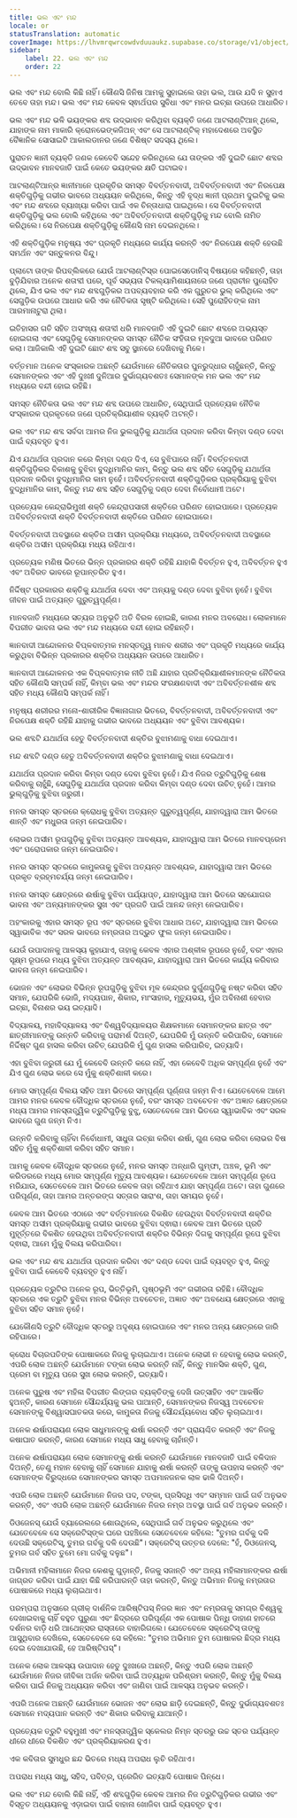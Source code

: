 ```yaml
---
title: ଭଲ ଏବଂ ମନ୍ଦ
locale: or
statusTranslation: automatic
coverImage: https://lhvmrqwrcowdvduuaukz.supabase.co/storage/v1/object/public/strapi-uploads/small_cover-educacion-fundamental.webp-2d51a7828a2b1309555be27f7e2a61a0.webp
sidebar:
    label: 22. ଭଲ ଏବଂ ମନ୍ଦ
    order: 22
---
```

ଭଲ ଏବଂ ମନ୍ଦ ବୋଲି କିଛି ନାହିଁ। କୌଣସି ଜିନିଷ ଆମକୁ ସୁହାଇଲେ ତାହା ଭଲ, ଆଉ ଯଦି ନ ସୁହାଏ ତେବେ ତାହା ମନ୍ଦ। ଭଲ ଏବଂ ମନ୍ଦ କେବଳ ସ୍ଵାର୍ଥପର ସୁବିଧା ଏବଂ ମନର ଇଚ୍ଛା ଉପରେ ଆଧାରିତ।

ଭଲ ଏବଂ ମନ୍ଦ ଭଳି ଭୟଙ୍କର ଶବ୍ଦ ଉଦ୍ଭାବନ କରିଥିବା ବ୍ୟକ୍ତି ଜଣେ ଆଟଲାଣ୍ଟିଆନ୍ ଥିଲେ, ଯାହାଙ୍କ ନାମ ମାକାରି କ୍ରୋନଭେଙ୍କଜିଅନ୍ ଏବଂ ସେ ଆଟଲାଣ୍ଟିକ୍ ମହାଦେଶରେ ଅବସ୍ଥିତ ବୈଜ୍ଞାନିକ ସୋସାଇଟି ଆକାଲଡାନର ଜଣେ ବିଶିଷ୍ଟ ସଦସ୍ୟ ଥିଲେ।

ପୁରାତନ ଜ୍ଞାନୀ ବ୍ୟକ୍ତି ଜଣକ କେବେବି ସନ୍ଦେହ କରିନଥିଲେ ଯେ ତାଙ୍କର ଏହି ଦୁଇଟି ଛୋଟ ଶବ୍ଦର ଉଦ୍ଭାବନ ମାନବଜାତି ପାଇଁ କେତେ ଭୟଙ୍କର କ୍ଷତି ଘଟାଇବ।

ଆଟଲାଣ୍ଟିଆନ୍ର ଜ୍ଞାନୀମାନେ ପ୍ରକୃତିର ସମସ୍ତ ବିବର୍ତ୍ତନବାଦୀ, ଅବିବର୍ତ୍ତନବାଦୀ ଏବଂ ନିରପେକ୍ଷ ଶକ୍ତିଗୁଡ଼ିକୁ ଗଭୀର ଭାବରେ ଅଧ୍ୟୟନ କରିଥିଲେ, କିନ୍ତୁ ଏହି ବୃଦ୍ଧ ଜ୍ଞାନୀ ପ୍ରଥମ ଦୁଇଟିକୁ ଭଲ ଏବଂ ମନ୍ଦ ଶବ୍ଦରେ ବ୍ୟାଖ୍ୟା କରିବା ପାଇଁ ଏକ ଚିନ୍ତାଧାରା ପାଇଥିଲେ। ସେ ବିବର୍ତ୍ତନବାଦୀ ଶକ୍ତିଗୁଡ଼ିକୁ ଭଲ ବୋଲି କହିଥିଲେ ଏବଂ ଅବିବର୍ତ୍ତନବାଦୀ ଶକ୍ତିଗୁଡ଼ିକୁ ମନ୍ଦ ବୋଲି ନାମିତ କରିଥିଲେ। ସେ ନିରପେକ୍ଷ ଶକ୍ତିଗୁଡ଼ିକୁ କୌଣସି ନାମ ଦେଇନଥିଲେ।

ଏହି ଶକ୍ତିଗୁଡ଼ିକ ମନୁଷ୍ୟ ଏବଂ ପ୍ରକୃତି ମଧ୍ୟରେ କାର୍ଯ୍ୟ କରନ୍ତି ଏବଂ ନିରପେକ୍ଷ ଶକ୍ତି ହେଉଛି ସମର୍ଥନ ଏବଂ ସନ୍ତୁଳନର ବିନ୍ଦୁ।

ପ୍ଲାଟୋ ତାଙ୍କ ରିପବ୍ଲିକରେ ଯେଉଁ ଆଟଲାଣ୍ଟିସ୍ର ପୋଇସେଡୋନିସ୍ ବିଷୟରେ କହିଛନ୍ତି, ତାହା ବୁଡ଼ିଯିବାର ଅନେକ ଶତାବ୍ଦୀ ପରେ, ପୂର୍ବ ସଭ୍ୟତା ଟିକଲ୍ୟାମିଶାୟନାରେ ଜଣେ ପ୍ରାଚୀନ ପୁରୋହିତ ଥିଲେ, ଯିଏ ଭଲ ଏବଂ ମନ୍ଦ ଶବ୍ଦଗୁଡ଼ିକର ଅପବ୍ୟବହାର କରି ଏକ ଗୁରୁତର ଭୁଲ୍ କରିଥିଲେ ଏବଂ ସେଗୁଡ଼ିକ ଉପରେ ଆଧାର କରି ଏକ ନୈତିକତା ସୃଷ୍ଟି କରିଥିଲେ। ସେହି ପୁରୋହିତଙ୍କ ନାମ ଆରମାନାଟୁରା ଥିଲା।

ଇତିହାସର ଗତି ସହିତ ଅସଂଖ୍ୟ ଶତାବ୍ଦୀ ଧରି ମାନବଜାତି ଏହି ଦୁଇଟି ଛୋଟ ଶବ୍ଦରେ ଅଭ୍ୟସ୍ତ ହୋଇଗଲା ଏବଂ ସେଗୁଡ଼ିକୁ ସେମାନଙ୍କର ସମସ୍ତ ନୈତିକ ସଂହିତାର ମୂଳଦୁଆ ଭାବରେ ପରିଣତ କଲା। ଆଜିକାଲି ଏହି ଦୁଇଟି ଛୋଟ ଶବ୍ଦ ସବୁ ସ୍ଥାନରେ ଦେଖିବାକୁ ମିଳେ।

ବର୍ତ୍ତମାନ ଅନେକ ସଂସ୍କାରକ ଅଛନ୍ତି ଯେଉଁମାନେ ନୈତିକତାର ପୁନରୁଦ୍ଧାର ଚାହୁଁଛନ୍ତି, କିନ୍ତୁ ସେମାନଙ୍କର ଏବଂ ଏହି ଦୁଃଖୀ ଦୁନିଆର ଦୁର୍ଭାଗ୍ୟବଶତଃ ସେମାନଙ୍କ ମନ ଭଲ ଏବଂ ମନ୍ଦ ମଧ୍ୟରେ ବନ୍ଦୀ ହୋଇ ରହିଛି।

ସମସ୍ତ ନୈତିକତା ଭଲ ଏବଂ ମନ୍ଦ ଶବ୍ଦ ଉପରେ ଆଧାରିତ, ସେଥିପାଇଁ ପ୍ରତ୍ୟେକ ନୈତିକ ସଂସ୍କାରକ ପ୍ରକୃତରେ ଜଣେ ପ୍ରତିକ୍ରିୟାଶୀଳ ବ୍ୟକ୍ତି ଅଟନ୍ତି।

ଭଲ ଏବଂ ମନ୍ଦ ଶବ୍ଦ ସର୍ବଦା ଆମର ନିଜ ଭୁଲଗୁଡ଼ିକୁ ଯଥାର୍ଥତା ପ୍ରଦାନ କରିବା କିମ୍ବା ଦଣ୍ଡ ଦେବା ପାଇଁ ବ୍ୟବହୃତ ହୁଏ।

ଯିଏ ଯଥାର୍ଥତା ପ୍ରଦାନ କରେ କିମ୍ବା ଦଣ୍ଡ ଦିଏ, ସେ ବୁଝିପାରେ ନାହିଁ। ବିବର୍ତ୍ତନବାଦୀ ଶକ୍ତିଗୁଡ଼ିକର ବିକାଶକୁ ବୁଝିବା ବୁଦ୍ଧିମାନିର କାମ, କିନ୍ତୁ ଭଲ ଶବ୍ଦ ସହିତ ସେଗୁଡ଼ିକୁ ଯଥାର୍ଥତା ପ୍ରଦାନ କରିବା ବୁଦ୍ଧିମାନିର କାମ ନୁହେଁ। ଅବିବର୍ତ୍ତନବାଦୀ ଶକ୍ତିଗୁଡ଼ିକର ପ୍ରକ୍ରିୟାକୁ ବୁଝିବା ବୁଦ୍ଧିମାନିର କାମ, କିନ୍ତୁ ମନ୍ଦ ଶବ୍ଦ ସହିତ ସେଗୁଡ଼ିକୁ ଦଣ୍ଡ ଦେବା ନିର୍ବୋଧାମୀ ଅଟେ।

ପ୍ରତ୍ୟେକ କେନ୍ଦ୍ରାଭିମୁଖୀ ଶକ୍ତି କେନ୍ଦ୍ରାପସାରୀ ଶକ୍ତିରେ ପରିଣତ ହୋଇପାରେ। ପ୍ରତ୍ୟେକ ଅବିବର୍ତ୍ତନବାଦୀ ଶକ୍ତି ବିବର୍ତ୍ତନବାଦୀ ଶକ୍ତିରେ ପରିଣତ ହୋଇପାରେ।

ବିବର୍ତ୍ତନବାଦୀ ଅବସ୍ଥାରେ ଶକ୍ତିର ଅସୀମ ପ୍ରକ୍ରିୟା ମଧ୍ୟରେ, ଅବିବର୍ତ୍ତନବାଦୀ ଅବସ୍ଥାରେ ଶକ୍ତିର ଅସୀମ ପ୍ରକ୍ରିୟା ମଧ୍ୟ ରହିଥାଏ।

ପ୍ରତ୍ୟେକ ମଣିଷ ଭିତରେ ଭିନ୍ନ ପ୍ରକାରର ଶକ୍ତି ରହିଛି ଯାହାକି ବିବର୍ତ୍ତନ ହୁଏ, ଅବିବର୍ତ୍ତନ ହୁଏ ଏବଂ ଅବିରତ ଭାବରେ ରୂପାନ୍ତରିତ ହୁଏ।

ନିର୍ଦ୍ଦିଷ୍ଟ ପ୍ରକାରର ଶକ୍ତିକୁ ଯଥାର୍ଥତା ଦେବା ଏବଂ ଅନ୍ୟକୁ ଦଣ୍ଡ ଦେବା ବୁଝିବା ନୁହେଁ। ବୁଝିବା ଜୀବନ ପାଇଁ ଅତ୍ୟନ୍ତ ଗୁରୁତ୍ୱପୂର୍ଣ୍ଣ।

ମାନବଜାତି ମଧ୍ୟରେ ସତ୍ୟର ଅନୁଭୂତି ଅତି ବିରଳ ହୋଇଛି, କାରଣ ମନର ଅବରୋଧ। ଲୋକମାନେ ବିପରୀତ ଭାବନା ଭଲ ଏବଂ ମନ୍ଦ ମଧ୍ୟରେ ବନ୍ଦୀ ହୋଇ ରହିଛନ୍ତି।

ଜ୍ଞାନବାଦୀ ଆନ୍ଦୋଳନର ବିପ୍ଳବାତ୍ମକ ମନସ୍ତତ୍ତ୍ୱ ମାନବ ଶରୀର ଏବଂ ପ୍ରକୃତି ମଧ୍ୟରେ କାର୍ଯ୍ୟ କରୁଥିବା ବିଭିନ୍ନ ପ୍ରକାରର ଶକ୍ତିର ଅଧ୍ୟୟନ ଉପରେ ଆଧାରିତ।

ଜ୍ଞାନବାଦୀ ଆନ୍ଦୋଳନର ଏକ ବିପ୍ଳବାତ୍ମକ ନୀତି ଅଛି ଯାହାର ପ୍ରତିକ୍ରିୟାଶୀଳମାନଙ୍କ ନୈତିକତା ସହିତ କୌଣସି ସମ୍ପର୍କ ନାହିଁ, କିମ୍ବା ଭଲ ଏବଂ ମନ୍ଦର ସଂରକ୍ଷଣବାଦୀ ଏବଂ ଅବିବର୍ତ୍ତନଶୀଳ ଶବ୍ଦ ସହିତ ମଧ୍ୟ କୌଣସି ସମ୍ପର୍କ ନାହିଁ।

ମନୁଷ୍ୟ ଶରୀରର ମନୋ-ଶାରୀରିକ ବିଜ୍ଞାନାଗାର ଭିତରେ, ବିବର୍ତ୍ତନବାଦୀ, ଅବିବର୍ତ୍ତନବାଦୀ ଏବଂ ନିରପେକ୍ଷ ଶକ୍ତି ରହିଛି ଯାହାକୁ ଗଭୀର ଭାବରେ ଅଧ୍ୟୟନ ଏବଂ ବୁଝିବା ଆବଶ୍ୟକ।

ଭଲ ଶବ୍ଦଟି ଯଥାର୍ଥତା ହେତୁ ବିବର୍ତ୍ତନବାଦୀ ଶକ୍ତିର ବୁଝାମଣାକୁ ବାଧା ଦେଇଥାଏ।

ମନ୍ଦ ଶବ୍ଦଟି ଦଣ୍ଡ ହେତୁ ଅବିବର୍ତ୍ତନବାଦୀ ଶକ୍ତିର ବୁଝାମଣାକୁ ବାଧା ଦେଇଥାଏ।

ଯଥାର୍ଥତା ପ୍ରଦାନ କରିବା କିମ୍ବା ଦଣ୍ଡ ଦେବା ବୁଝିବା ନୁହେଁ। ଯିଏ ନିଜର ତ୍ରୁଟିଗୁଡ଼ିକୁ ଶେଷ କରିବାକୁ ଚାହୁଁଛି, ସେଗୁଡ଼ିକୁ ଯଥାର୍ଥତା ପ୍ରଦାନ କରିବା କିମ୍ବା ଦଣ୍ଡ ଦେବା ଉଚିତ୍ ନୁହେଁ। ଆମର ଭୁଲ୍ଗୁଡ଼ିକୁ ବୁଝିବା ଜରୁରୀ।

ମନର ସମସ୍ତ ସ୍ତରରେ କ୍ରୋଧକୁ ବୁଝିବା ଅତ୍ୟନ୍ତ ଗୁରୁତ୍ୱପୂର୍ଣ୍ଣ, ଯାହାଦ୍ୱାରା ଆମ ଭିତରେ ଶାନ୍ତି ଏବଂ ମଧୁରତା ଜନ୍ମ ନେଇପାରିବ।

ଲୋଭର ଅସୀମ ରୂପଗୁଡ଼ିକୁ ବୁଝିବା ଅତ୍ୟନ୍ତ ଆବଶ୍ୟକ, ଯାହାଦ୍ୱାରା ଆମ ଭିତରେ ମାନବପ୍ରେମ ଏବଂ ପରୋପକାର ଜନ୍ମ ନେଇପାରିବ।

ମନର ସମସ୍ତ ସ୍ତରରେ କାମୁକତାକୁ ବୁଝିବା ଅତ୍ୟନ୍ତ ଆବଶ୍ୟକ, ଯାହାଦ୍ୱାରା ଆମ ଭିତରେ ପ୍ରକୃତ ବ୍ରହ୍ମଚର୍ଯ୍ୟ ଜନ୍ମ ନେଇପାରିବ।

ମନର ସମସ୍ତ କ୍ଷେତ୍ରରେ ଈର୍ଷାକୁ ବୁଝିବା ପର୍ଯ୍ୟାପ୍ତ, ଯାହାଦ୍ୱାରା ଆମ ଭିତରେ ସହଯୋଗର ଭାବନା ଏବଂ ଅନ୍ୟମାନଙ୍କର ସୁଖ ଏବଂ ପ୍ରଗତି ପାଇଁ ଆନନ୍ଦ ଜନ୍ମ ନେଇପାରିବ।

ଅହଂକାରକୁ ଏହାର ସମସ୍ତ ରୂପ ଏବଂ ସ୍ତରରେ ବୁଝିବା ଆଧାର ଅଟେ, ଯାହାଦ୍ୱାରା ଆମ ଭିତରେ ସ୍ୱାଭାବିକ ଏବଂ ସରଳ ଭାବରେ ନମ୍ରତାର ଅଦ୍ଭୁତ ଫୁଲ ଜନ୍ମ ନେଇପାରିବ।

ଯେଉଁ ଉପାଦାନକୁ ଆଳସ୍ୟ କୁହାଯାଏ, ତାହାକୁ କେବଳ ଏହାର ଅଶ୍ଳୀଳ ରୂପରେ ନୁହେଁ, ବରଂ ଏହାର ସୂକ୍ଷ୍ମ ରୂପରେ ମଧ୍ୟ ବୁଝିବା ଅତ୍ୟନ୍ତ ଆବଶ୍ୟକ, ଯାହାଦ୍ୱାରା ଆମ ଭିତରେ କାର୍ଯ୍ୟ କରିବାର ଭାବନା ଜନ୍ମ ନେଇପାରିବ।

ଭୋଜନ ଏବଂ ଲୋଭର ବିଭିନ୍ନ ରୂପଗୁଡ଼ିକୁ ବୁଝିବା ମୂଳ କେନ୍ଦ୍ରର ଦୁର୍ଗୁଣଗୁଡ଼ିକୁ ନଷ୍ଟ କରିବା ସହିତ ସମାନ, ଯେପରିକି ଭୋଜି, ମଦ୍ୟପାନ, ଶିକାର, ମାଂସାହାର, ମୃତ୍ୟୁଭୟ, ମୁଁର ଅବିନାଶୀ ହେବାର ଇଚ୍ଛା, ବିନାଶର ଭୟ ଇତ୍ୟାଦି।

ବିଦ୍ୟାଳୟ, ମହାବିଦ୍ୟାଳୟ ଏବଂ ବିଶ୍ୱବିଦ୍ୟାଳୟର ଶିକ୍ଷକମାନେ ସେମାନଙ୍କର ଛାତ୍ର ଏବଂ ଛାତ୍ରୀମାନଙ୍କୁ ଉନ୍ନତି କରିବାକୁ ପରାମର୍ଶ ଦିଅନ୍ତି, ଯେପରିକି ମୁଁ ଉନ୍ନତି କରିପାରିବ, ସେମାନେ ନିର୍ଦ୍ଦିଷ୍ଟ ଗୁଣ ହାସଲ କରିବା ଉଚିତ୍ ଯେପରିକି ମୁଁ ଗୁଣ ହାସଲ କରିପାରିବ, ଇତ୍ୟାଦି।

ଏହା ବୁଝିବା ଜରୁରୀ ଯେ ମୁଁ କେବେବି ଉନ୍ନତି କରେ ନାହିଁ, ଏହା କେବେବି ଅଧିକ ସମ୍ପୂର୍ଣ୍ଣ ନୁହେଁ ଏବଂ ଯିଏ ଗୁଣ ଲୋଭ କରେ ସେ ମୁଁକୁ ଶକ୍ତିଶାଳୀ କରେ।

ମୋର ସମ୍ପୂର୍ଣ୍ଣ ବିଲୟ ସହିତ ଆମ ଭିତରେ ସମ୍ପୂର୍ଣ୍ଣ ପୂର୍ଣ୍ଣତା ଜନ୍ମ ନିଏ। ଯେତେବେଳେ ଆମେ ଆମର ମନର କେବଳ ବୌଦ୍ଧିକ ସ୍ତରରେ ନୁହେଁ, ବରଂ ସମସ୍ତ ଅବଚେତନ ଏବଂ ଅଜ୍ଞାତ କ୍ଷେତ୍ରରେ ମଧ୍ୟ ଆମର ମନସ୍ତାତ୍ତ୍ୱିକ ତ୍ରୁଟିଗୁଡ଼ିକୁ ବୁଝୁ, ସେତେବେଳେ ଆମ ଭିତରେ ସ୍ୱାଭାବିକ ଏବଂ ସରଳ ଭାବରେ ଗୁଣ ଜନ୍ମ ନିଏ।

ଉନ୍ନତି କରିବାକୁ ଚାହିଁବା ନିର୍ବୋଧାମୀ, ସାଧୁତା ଇଚ୍ଛା କରିବା ଈର୍ଷା, ଗୁଣ ଲୋଭ କରିବା ଲୋଭର ବିଷ ସହିତ ମୁଁକୁ ଶକ୍ତିଶାଳୀ କରିବା ସହିତ ସମାନ।

ଆମକୁ କେବଳ ବୌଦ୍ଧିକ ସ୍ତରରେ ନୁହେଁ, ମନର ସମସ୍ତ ଅନ୍ଧାରି ଗୁମ୍ଫା, ଅଞ୍ଚଳ, ଭୂମି ଏବଂ କରିଡରରେ ମଧ୍ୟ ମୋର ସମ୍ପୂର୍ଣ୍ଣ ମୃତ୍ୟୁ ଆବଶ୍ୟକ। ଯେତେବେଳେ ଆମେ ସମ୍ପୂର୍ଣ୍ଣ ରୂପେ ମରିଯାଉ, ସେତେବେଳେ ଆମ ଭିତରେ କେବଳ ତାହା ରହିଥାଏ ଯାହା ସମ୍ପୂର୍ଣ୍ଣ ଅଟେ। ତାହା ଗୁଣରେ ପରିପୂର୍ଣ୍ଣ, ତାହା ଆମର ଅନ୍ତରଙ୍ଗ ସତ୍ତାର ସାରାଂଶ, ତାହା ସମୟର ନୁହେଁ।

କେବଳ ଆମ ଭିତରେ ଏଠାରେ ଏବଂ ବର୍ତ୍ତମାନରେ ବିକଶିତ ହେଉଥିବା ବିବର୍ତ୍ତନବାଦୀ ଶକ୍ତିର ସମସ୍ତ ଅସୀମ ପ୍ରକ୍ରିୟାକୁ ଗଭୀର ଭାବରେ ବୁଝିବା ଦ୍ଵାରା। କେବଳ ଆମ ଭିତରେ ପ୍ରତି ମୁହୂର୍ତ୍ତରେ ବିକଶିତ ହେଉଥିବା ଅବିବର୍ତ୍ତନବାଦୀ ଶକ୍ତିର ବିଭିନ୍ନ ଦିଗକୁ ସମ୍ପୂର୍ଣ୍ଣ ରୂପେ ବୁଝିବା ଦ୍ଵାରା, ଆମେ ମୁଁକୁ ବିଲୟ କରିପାରିବା।

ଭଲ ଏବଂ ମନ୍ଦ ଶବ୍ଦ ଯଥାର୍ଥତା ପ୍ରଦାନ କରିବା ଏବଂ ଦଣ୍ଡ ଦେବା ପାଇଁ ବ୍ୟବହୃତ ହୁଏ, କିନ୍ତୁ ବୁଝିବା ପାଇଁ କେବେବି ବ୍ୟବହୃତ ହୁଏ ନାହିଁ।

ପ୍ରତ୍ୟେକ ତ୍ରୁଟିର ଅନେକ ରୂପ, ଭିତ୍ତିଭୂମି, ପୃଷ୍ଠଭୂମି ଏବଂ ଗଭୀରତା ରହିଛି। ବୌଦ୍ଧିକ ସ୍ତରରେ ଏକ ତ୍ରୁଟି ବୁଝିବା ମନର ବିଭିନ୍ନ ଅବଚେତନ, ଅଜ୍ଞାତ ଏବଂ ଅବଧେୟ କ୍ଷେତ୍ରରେ ଏହାକୁ ବୁଝିବା ସହିତ ସମାନ ନୁହେଁ।

ଯେକୌଣସି ତ୍ରୁଟି ବୌଦ୍ଧିକ ସ୍ତରରୁ ଅଦୃଶ୍ୟ ହୋଇପାରେ ଏବଂ ମନର ଅନ୍ୟ କ୍ଷେତ୍ରରେ ଜାରି ରହିପାରେ।

କ୍ରୋଧ ବିଚାରପତିଙ୍କ ପୋଷାକରେ ନିଜକୁ ଲୁଚାଇଥାଏ। ଅନେକ ଲୋଭୀ ନ ହେବାକୁ ଲୋଭ କରନ୍ତି, ଏପରି ଲୋକ ଅଛନ୍ତି ଯେଉଁମାନେ ଟଙ୍କା ଲୋଭ କରନ୍ତି ନାହିଁ, କିନ୍ତୁ ମାନସିକ ଶକ୍ତି, ଗୁଣ, ପ୍ରେମ ବା ମୃତ୍ୟୁ ପରେ ସୁଖ ଲୋଭ କରନ୍ତି, ଇତ୍ୟାଦି।

ଅନେକ ପୁରୁଷ ଏବଂ ମହିଳା ବିପରୀତ ଲିଙ୍ଗର ବ୍ୟକ୍ତିଙ୍କୁ ଦେଖି ଉତ୍ସାହିତ ଏବଂ ଆକର୍ଷିତ ହୁଅନ୍ତି, କାରଣ ସେମାନେ ସୌନ୍ଦର୍ଯ୍ୟକୁ ଭଲ ପାଆନ୍ତି, ସେମାନଙ୍କର ନିଜସ୍ୱ ଅବଚେତନ ସେମାନଙ୍କୁ ବିଶ୍ୱାସଘାତକତା କରେ, କାମୁକତା ନିଜକୁ ସୌନ୍ଦର୍ଯ୍ୟବୋଧ ସହିତ ଲୁଚାଇଥାଏ।

ଅନେକ ଈର୍ଷାପରାୟଣ ଲୋକ ସାଧୁମାନଙ୍କୁ ଈର୍ଷା କରନ୍ତି ଏବଂ ପ୍ରାୟଶ୍ଚିତ କରନ୍ତି ଏବଂ ନିଜକୁ କଷାଘାତ କରନ୍ତି, କାରଣ ସେମାନେ ମଧ୍ୟ ସାଧୁ ହେବାକୁ ଚାହାଁନ୍ତି।

ଅନେକ ଈର୍ଷାପରାୟଣ ଲୋକ ସେମାନଙ୍କୁ ଈର୍ଷା କରନ୍ତି ଯେଉଁମାନେ ମାନବଜାତି ପାଇଁ ବଳିଦାନ ଦିଅନ୍ତି, ତେଣୁ ମହାନ ହେବାକୁ ଚାହିଁ ସେମାନେ ଯାହାକୁ ଈର୍ଷା କରନ୍ତି ତାଙ୍କୁ ଉପହାସ କରନ୍ତି ଏବଂ ସେମାନଙ୍କ ବିରୁଦ୍ଧରେ ସେମାନଙ୍କର ସମସ୍ତ ଅପମାନଜନକ ଲାଳ ଢାଳି ଦିଅନ୍ତି।

ଏପରି ଲୋକ ଅଛନ୍ତି ଯେଉଁମାନେ ନିଜର ପଦ, ଟଙ୍କା, ପ୍ରସିଦ୍ଧି ଏବଂ ସମ୍ମାନ ପାଇଁ ଗର୍ବ ଅନୁଭବ କରନ୍ତି, ଏବଂ ଏପରି ଲୋକ ଅଛନ୍ତି ଯେଉଁମାନେ ନିଜର ନମ୍ର ଅବସ୍ଥା ପାଇଁ ଗର୍ବ ଅନୁଭବ କରନ୍ତି।

ଡିଓଜେନସ୍ ଯେଉଁ ବ୍ୟାରେଲରେ ଶୋଉଥିଲେ, ସେଥିପାଇଁ ଗର୍ବ ଅନୁଭବ କରୁଥିଲେ ଏବଂ ଯେତେବେଳେ ସେ ସକ୍ରେଟିସ୍ଙ୍କ ଘରେ ପହଞ୍ଚିଲେ ସେତେବେଳେ କହିଲେ: "ତୁମର ଗର୍ବକୁ ଦଳି ଦେଉଛି ସକ୍ରେଟିସ୍, ତୁମର ଗର୍ବକୁ ଦଳି ଦେଉଛି"। ସକ୍ରେଟିସ୍ ଉତ୍ତର ଦେଲେ: "ହଁ, ଡିଓଜେନସ୍, ତୁମର ଗର୍ବ ସହିତ ତୁମେ ମୋ ଗର୍ବକୁ ଦଳୁଛ"।

ଅଭିମାନୀ ମହିଳାମାନେ ନିଜର କେଶକୁ ଗୁଡ଼ାନ୍ତି, ନିଜକୁ ସଜାନ୍ତି ଏବଂ ଅନ୍ୟ ମହିଳାମାନଙ୍କର ଈର୍ଷା ଜାଗ୍ରତ କରିବା ପାଇଁ ଯାହା କିଛି କରିପାରନ୍ତି ତାହା କରନ୍ତି, କିନ୍ତୁ ଅଭିମାନ ନିଜକୁ ନମ୍ରତାର ପୋଷାକରେ ମଧ୍ୟ ଲୁଚାଇଥାଏ।

ପରମ୍ପରା ଅନୁସାରେ ଗ୍ରୀକ୍ ଦାର୍ଶନିକ ଆରିଷ୍ଟିପସ୍ ନିଜର ଜ୍ଞାନ ଏବଂ ନମ୍ରତାକୁ ସମଗ୍ର ବିଶ୍ୱକୁ ଦେଖାଇବାକୁ ଚାହିଁ ବହୁତ ପୁରୁଣା ଏବଂ ଛିଦ୍ରରେ ପରିପୂର୍ଣ୍ଣ ଏକ ପୋଷାକ ପିନ୍ଧି ଡାହାଣ ହାତରେ ଦର୍ଶନର ବାଡ଼ି ଧରି ଆଥେନ୍ସର ରାସ୍ତାରେ ବାହାରିଗଲେ। ଯେତେବେଳେ ସକ୍ରେଟିସ୍ ତାଙ୍କୁ ଆସୁଥିବାର ଦେଖିଲେ, ସେତେବେଳେ ସେ କହିଲେ: "ତୁମର ଅଭିମାନ ତୁମ ପୋଷାକର ଛିଦ୍ର ମଧ୍ୟ ଦେଇ ଦେଖାଯାଉଛି, ହେ ଆରିଷ୍ଟିପସ୍"।

ଅନେକ ଲୋକ ଆଳସ୍ୟ ଉପାଦାନ ହେତୁ ଦୁଃଖରେ ଅଛନ୍ତି, କିନ୍ତୁ ଏପରି ଲୋକ ଅଛନ୍ତି ଯେଉଁମାନେ ନିଜର ଜୀବିକା ଅର୍ଜନ କରିବା ପାଇଁ ଅତ୍ୟଧିକ ପରିଶ୍ରମ କରନ୍ତି, କିନ୍ତୁ ମୁଁକୁ ବିଲୟ କରିବା ପାଇଁ ନିଜକୁ ଅଧ୍ୟୟନ କରିବା ଏବଂ ଜାଣିବା ପାଇଁ ଆଳସ୍ୟ ଅନୁଭବ କରନ୍ତି।

ଏପରି ଅନେକ ଅଛନ୍ତି ଯେଉଁମାନେ ଭୋଜନ ଏବଂ ଲୋଭ ଛାଡ଼ି ଦେଇଛନ୍ତି, କିନ୍ତୁ ଦୁର୍ଭାଗ୍ୟବଶତଃ ସେମାନେ ମଦ୍ୟପାନ କରନ୍ତି ଏବଂ ଶିକାର କରିବାକୁ ଯାଆନ୍ତି।

ପ୍ରତ୍ୟେକ ତ୍ରୁଟି ବହୁମୁଖୀ ଏବଂ ମନସ୍ତାତ୍ତ୍ୱିକ ସ୍କେଲର ନିମ୍ନ ସ୍ତରରୁ ଉଚ୍ଚ ସ୍ତର ପର୍ଯ୍ୟନ୍ତ ଧୀରେ ଧୀରେ ବିକଶିତ ଏବଂ ପ୍ରକ୍ରିୟାକରଣ ହୁଏ।

ଏକ କବିତାର ସୁମଧୁର ଛନ୍ଦ ଭିତରେ ମଧ୍ୟ ଅପରାଧ ଲୁଚି ରହିଥାଏ।

ଅପରାଧ ମଧ୍ୟ ସାଧୁ, ସହିଦ, ପବିତ୍ର, ପ୍ରେରିତ ଇତ୍ୟାଦି ପୋଷାକ ପିନ୍ଧେ।

ଭଲ ଏବଂ ମନ୍ଦ ବୋଲି କିଛି ନାହିଁ, ଏହି ଶବ୍ଦଗୁଡ଼ିକ କେବଳ ଆମର ନିଜ ତ୍ରୁଟିଗୁଡ଼ିକର ଗଭୀର ଏବଂ ବିସ୍ତୃତ ଅଧ୍ୟୟନକୁ ଏଡ଼ାଇବା ପାଇଁ ବାହାନା ଖୋଜିବା ପାଇଁ ବ୍ୟବହୃତ ହୁଏ।

